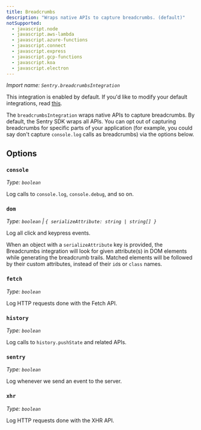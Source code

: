 ```yaml
---
title: Breadcrumbs
description: "Wraps native APIs to capture breadcrumbs. (default)"
notSupported:
  - javascript.node
  - javascript.aws-lambda
  - javascript.azure-functions
  - javascript.connect
  - javascript.express
  - javascript.gcp-functions
  - javascript.koa
  - javascript.electron
---
```


_Import name: `Sentry.breadcrumbsIntegration`_

This integration is enabled by default. If you'd like to modify your default integrations, read [this](./../#modifying-default-integrations).

The `breadcrumbsIntegration` wraps native APIs to capture breadcrumbs.
By default, the Sentry SDK wraps all APIs. You can opt out of capturing breadcrumbs for specific parts of your application (for example, you could say don't capture `console.log` calls as breadcrumbs) via the options below.

## Options

### `console`

_Type: `boolean`_

Log calls to `console.log`, `console.debug`, and so on.

### `dom`

_Type: `boolean` | `{ serializeAttribute: string | string[] }`_

Log all click and keypress events.

When an object with a `serializeAttribute` key is provided, the Breadcrumbs integration will look for given attribute(s) in DOM elements while generating the breadcrumb trails. Matched elements will be followed by their custom attributes, instead of their `id`s or `class` names.

### `fetch`

_Type: `boolean`_

Log HTTP requests done with the Fetch API.

### `history`

_Type: `boolean`_

Log calls to `history.pushState` and related APIs.

### `sentry`

_Type: `boolean`_

Log whenever we send an event to the server.

### `xhr`

_Type: `boolean`_

Log HTTP requests done with the XHR API.
